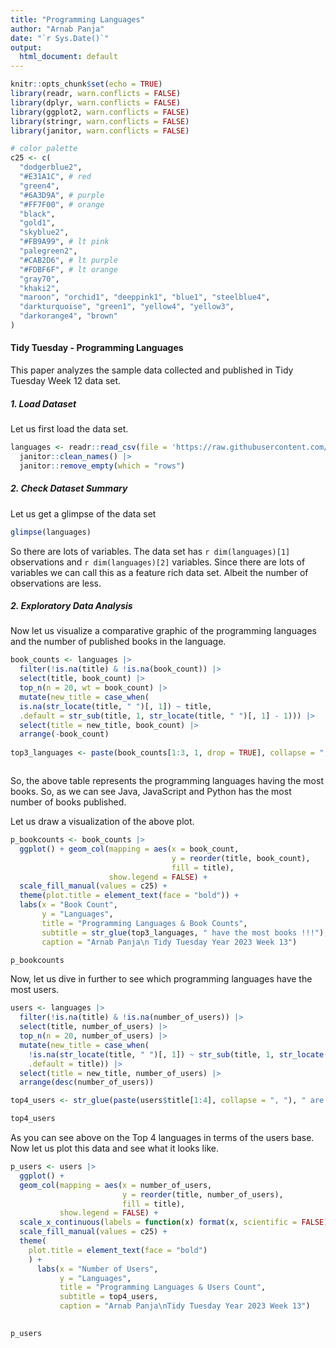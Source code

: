 ```yaml
---
title: "Programming Languages"
author: "Arnab Panja"
date: "`r Sys.Date()`"
output:
  html_document: default
---
```


```r
knitr::opts_chunk$set(echo = TRUE)
library(readr, warn.conflicts = FALSE)
library(dplyr, warn.conflicts = FALSE)
library(ggplot2, warn.conflicts = FALSE)
library(stringr, warn.conflicts = FALSE)
library(janitor, warn.conflicts = FALSE)

# color palette 
c25 <- c(
  "dodgerblue2", 
  "#E31A1C", # red
  "green4",
  "#6A3D9A", # purple
  "#FF7F00", # orange
  "black", 
  "gold1",
  "skyblue2", 
  "#FB9A99", # lt pink
  "palegreen2",
  "#CAB2D6", # lt purple
  "#FDBF6F", # lt orange
  "gray70", 
  "khaki2",
  "maroon", "orchid1", "deeppink1", "blue1", "steelblue4",
  "darkturquoise", "green1", "yellow4", "yellow3",
  "darkorange4", "brown"
)

```

#### Tidy Tuesday - Programming Languages 

This paper analyzes the sample data collected and published in Tidy Tuesday Week 12 data set. 


##### 1. Load Dataset 

Let us first load the data set. 

```r
languages <- readr::read_csv(file = 'https://raw.githubusercontent.com/rfordatascience/tidytuesday/master/data/2023/2023-03-21/languages.csv', col_types = cols()) |> 
  janitor::clean_names() |> 
  janitor::remove_empty(which = "rows") 

```


##### 2. Check Dataset Summary 

Let us get a glimpse of the data set 

```r

glimpse(languages)

```

So there are lots of variables. The data set has `r dim(languages)[1]` observations and `r dim(languages)[2]` variables. Since there are lots of variables we can call this as a feature rich data set. Albeit the number of observations are less. 

##### 2. Exploratory Data Analysis 

Now let us visualize a comparative graphic of the programming languages and the number of published books in the language. 

```r

book_counts <- languages |> 
  filter(!is.na(title) & !is.na(book_count)) |> 
  select(title, book_count) |> 
  top_n(n = 20, wt = book_count) |> 
  mutate(new_title = case_when(
  is.na(str_locate(title, " ")[, 1]) ~ title, 
  .default = str_sub(title, 1, str_locate(title, " ")[, 1] - 1))) |> 
  select(title = new_title, book_count) |> 
  arrange(-book_count)
 
top3_languages <- paste(book_counts[1:3, 1, drop = TRUE], collapse = ", ")



```
So, the above table represents the programming languages having the most books. So, as we can see Java, JavaScript and Python has the most number of books published. 

Let us draw a visualization of the above plot. 

```r


p_bookcounts <- book_counts |> 
  ggplot() + geom_col(mapping = aes(x = book_count, 
                                    y = reorder(title, book_count), 
                                    fill = title), 
                      show.legend = FALSE) + 
  scale_fill_manual(values = c25) + 
  theme(plot.title = element_text(face = "bold")) + 
  labs(x = "Book Count", 
       y = "Languages", 
       title = "Programming Languages & Book Counts", 
       subtitle = str_glue(top3_languages, " have the most books !!!"), 
       caption = "Arnab Panja\n Tidy Tuesday Year 2023 Week 13")

p_bookcounts

```

Now, let us dive in further to see which programming languages have the most users. 

```r
users <- languages |> 
  filter(!is.na(title) & !is.na(number_of_users)) |> 
  select(title, number_of_users) |> 
  top_n(n = 20, number_of_users) |> 
  mutate(new_title = case_when(
    !is.na(str_locate(title, " ")[, 1]) ~ str_sub(title, 1, str_locate(title, " ")[, 1] -1), 
    .default = title)) |> 
  select(title = new_title, number_of_users) |> 
  arrange(desc(number_of_users))

top4_users <- str_glue(paste(users$title[1:4], collapse = ", "), " are the Top 4 Languages with most users")

top4_users

```
As you can see above on the Top 4 languages in terms of the users base. Now let us plot this data and see what it looks like. 

```r
p_users <- users |> 
  ggplot() + 
  geom_col(mapping = aes(x = number_of_users, 
                         y = reorder(title, number_of_users), 
                         fill = title), 
           show.legend = FALSE) + 
  scale_x_continuous(labels = function(x) format(x, scientific = FALSE)) + 
  scale_fill_manual(values = c25) + 
  theme(
    plot.title = element_text(face = "bold")
    ) + 
      labs(x = "Number of Users", 
           y = "Languages", 
           title = "Programming Languages & Users Count", 
           subtitle = top4_users, 
           caption = "Arnab Panja\nTidy Tuesday Year 2023 Week 13")
  

p_users

```